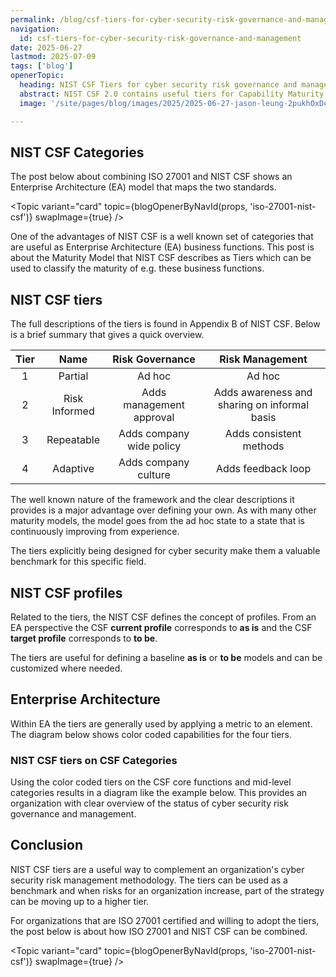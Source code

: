 ```yaml
---
permalink: /blog/csf-tiers-for-cyber-security-risk-governance-and-management/
navigation:
  id: csf-tiers-for-cyber-security-risk-governance-and-management
date: 2025-06-27
lastmod: 2025-07-09
tags: ['blog']
openerTopic:
  heading: NIST CSF Tiers for cyber security risk governance and management
  abstract: NIST CSF 2.0 contains useful tiers for Capability Maturity Modeling in Enterprise Architecture
  image: '/site/pages/blog/images/2025/2025-06-27-jason-leung-2pukhOxDcs4-unsplash.jpg'

---
```



## NIST CSF Categories

The post below about combining ISO 27001 and NIST CSF shows an Enterprise
Architecture (EA) model that maps the two standards.

<Topic variant="card" topic={blogOpenerByNavId(props, 'iso-27001-nist-csf')} swapImage={true} />

One of the advantages of NIST CSF is a well known set of categories that are
useful as Enterprise Architecture (EA) business functions. This post is about
the Maturity Model that NIST CSF describes as Tiers which can be used to
classify the maturity of e.g. these business functions.

## NIST CSF tiers

The full descriptions of the tiers is found in Appendix B of NIST CSF. Below is
a brief summary that gives a quick overview.

| Tier | Name          | Risk Governance              | Risk Management                              |
|:----:|:-------------:|:----------------------------:|:--------------------------------------------:|
| 1    | Partial       | Ad hoc                       | Ad hoc                                       |
| 2    | Risk Informed | Adds management approval     | Adds awareness and sharing on informal basis |
| 3    | Repeatable    | Adds company wide policy     | Adds consistent methods                      |
| 4    | Adaptive      | Adds company culture         | Adds feedback loop                           |

The well known nature of the framework and the clear descriptions it provides is
a major advantage over defining your own. As with many other maturity models,
the model goes from the ad hoc state to a state that is continuously improving
from experience.

The tiers explicitly being designed for cyber security make them a valuable
benchmark for this specific field.

## NIST CSF profiles

Related to the tiers, the NIST CSF defines the concept of profiles. From an EA
perspective the CSF **current profile** corresponds to **as is** and the CSF
**target profile** corresponds to **to be**.

The tiers are useful for defining a baseline **as is** or **to be** models and
can be customized where needed.

## Enterprise Architecture

Within EA the tiers are generally used by applying a metric to an element. The
diagram below shows color coded capabilities for the four tiers.

<Diagram src="/site/pages/blog/images-security/nist-csf-tiers.svg" width="45rem" />

### NIST CSF tiers on CSF Categories

Using the color coded tiers on the CSF core functions and mid-level categories
results in a diagram like the example below. This provides an organization with
clear overview of the status of cyber security risk governance and management.

<Diagram src="/site/pages/blog/images-security/nist-csf-tiers-on-functions.svg" width="70rem" />

## Conclusion

NIST CSF tiers are a useful way to complement an organization's cyber security
risk management methodology. The tiers can be used as a benchmark and when risks
for an organization increase, part of the strategy can be moving up to a higher
tier.

For organizations that are ISO 27001 certified and willing to adopt the tiers,
the post below is about how ISO 27001 and NIST CSF can be combined.

<Topic variant="card" topic={blogOpenerByNavId(props, 'iso-27001-nist-csf')} swapImage={true} />
